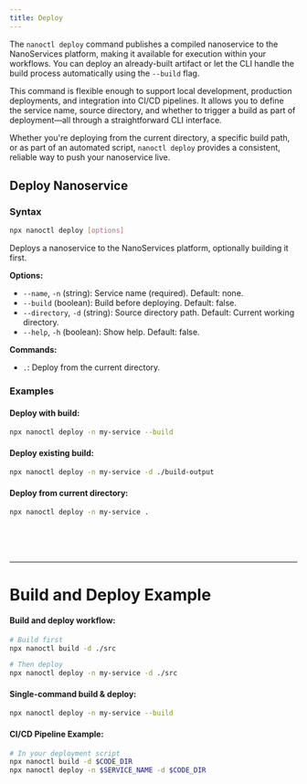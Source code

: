 ```yaml
---
title: Deploy
---
```


The `nanoctl deploy` command publishes a compiled nanoservice to the NanoServices platform, making it available for execution within your workflows. You can deploy an already-built artifact or let the CLI handle the build process automatically using the `--build` flag.

This command is flexible enough to support local development, production deployments, and integration into CI/CD pipelines. It allows you to define the service name, source directory, and whether to trigger a build as part of deployment—all through a straightforward CLI interface.

Whether you're deploying from the current directory, a specific build path, or as part of an automated script, `nanoctl deploy` provides a consistent, reliable way to push your nanoservice live.

## Deploy Nanoservice

### Syntax
```bash
npx nanoctl deploy [options]
```


 Deploys a nanoservice to the NanoServices platform, optionally building it first.
 
**Options:**
 - `--name`, `-n` (string): Service name (required). Default: none.
 - `--build` (boolean): Build before deploying. Default: false.
 - `--directory`, `-d` (string): Source directory path. Default: Current working directory.
 - `--help`, `-h` (boolean): Show help. Default: false.
 
**Commands:**
 - `.`: Deploy from the current directory.

### Examples

#### Deploy with build:
```bash
npx nanoctl deploy -n my-service --build
```

#### Deploy existing build:
```bash
npx nanoctl deploy -n my-service -d ./build-output
```

#### Deploy from current directory:
```bash
npx nanoctl deploy -n my-service .
```

<br />
<br />
<br />

---
# Build and Deploy Example

#### Build and deploy workflow:
```bash
# Build first
npx nanoctl build -d ./src

# Then deploy
npx nanoctl deploy -n my-service -d ./src
```

#### Single-command build & deploy:
```bash
npx nanoctl deploy -n my-service --build
```

#### CI/CD Pipeline Example:
```bash
# In your deployment script
npx nanoctl build -d $CODE_DIR
npx nanoctl deploy -n $SERVICE_NAME -d $CODE_DIR
```